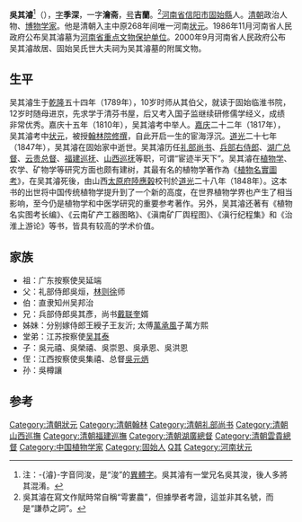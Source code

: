 {{明清人物信息框
| 姓名 =吴其濬
| 原名 吴其濬故居.png=
| 圖片名稱 =吴其濬故居.png
| 圖片大小 =280px
| 圖片說明 =
| 最高職務 =大清太子太保云贵总督山西巡抚福建巡抚
| 國家 = 大清
| 爵位 = 
| 籍貫 = [[河南省|河南省]][[信阳市|信阳市]]固始县
| 族裔 = 漢族
| 旗籍 =
| 府邸 =
| 世系 = 
| 字號 = 季深
| 諡號 = 
| 出生日期 =清乾隆五十四年
| 出生地點 = 
| 逝世日期 =清道光二十六年
| 墓葬 = 信阳市固始县城南6公里汪棚乡大皮村
| 配偶 =
| 親屬 =
| 出身 = *嘉庆二十二年状元
| 經歷 = *福建巡抚
*山西巡抚
*云南巡抚
*署云贵总督
| 著作 =
}}

'''吳其濬'''<ref>注：-{濬}-字音同浚，是“浚”的[[異體字|異體字]]。吳其濬有一堂兄名吳其浚，後人多將其混淆。</ref>（{{bd|1789年||1847年|catIdx=W吳}}），[[表字|字]]'''季深'''，一字'''瀹斋'''，[[号|号]]'''吉蘭'''。<ref>吳其濬在寫文作賦時常自稱“雩婁農”，但據學者考證，這並非其名號，而是“謙恭之詞”。</ref>[[河南省|河南省]][[信阳市|信阳市]][[固始縣|固始縣]]人。[[清朝|清朝]]政治人物、[[博物學家|博物学家]]。他是清朝入主中原268年间唯一河南[[状元|状元]]。1986年11月河南省人民政府公布吴其濬墓为[[河南省文物保护单位|河南省重点文物保护单位]]。2000年9月河南省人民政府公布吴其濬故居、固始吴氏世大夫祠为吴其濬墓的附属文物。

==生平==
吴其濬生于[[乾隆|乾隆]]五十四年（1789年），10岁时师从其伯父，就读于固始临淮书院，12岁时随母进京，先求学于清芬书屋，后又考入国子监继续研修儒学经义，成绩非常优秀。嘉庆十五年（1810年），吴其濬考中举人。[[嘉庆|嘉庆]]二十二年（1817年），吴其濬考中[[状元|状元]]，被授[[翰林院|翰林院]][[修撰|修撰]]，自此开启一生的宦海浮沉。[[道光|道光]]二十七年（1847年），吴其濬在固始家中逝世。吴其濬历任[[礼部尚书|礼部尚书]]、[[兵部右侍郎|兵部右侍郎]]、[[湖广总督|湖广总督]]、[[云贵总督|云贵总督]]、[[福建巡抚|福建巡抚]]、[[山西巡抚|山西巡抚]]等职，可谓“宦迹半天下”。吴其濬在[[植物学|植物学]]、农学、矿物学等研究方面也颇有建树，其最有名的植物学著作為《[[植物名實圖考|植物名實圖考]]》，在吴其濬死後，由山西[[太原府|太原府]][[陸應榖|陸應榖]]校刊於[[道光|道光]]二十八年（1848年）。这本书的出世将中国传统植物学提升到了一个新的高度，在世界植物学界也产生了相当影响，至今仍是植物学和中医学研究的重要参考著作。另外，吴其濬还著有《植物名实图考长编》、《云南矿产工器图略》、《滇南矿厂舆程图》、《滇行纪程集》和《治淮上游论》等书，皆具有较高的学术价值。

==家族==
*祖：广东按察使吴延端
*父：礼部侍郎吳烜，[[林则徐|林则徐]]师
*伯：直隶知州吴邦治
*兄：兵部侍郎吳其彥，尚书[[戴联奎|戴联奎]]婿
*姊妹：分别嫁侍郎王綬子王友沂; 太傅[[萬承風|萬承風]]子萬方熙
*堂弟：江苏按察使[[吴其泰|吴其泰]]
*子：吳元禧、吳榮禧、吳崇恩、吳承恩、吳洪恩
*侄：江西按察使吳集禧、总督[[吳元炳|吳元炳]]
*孙：吳樽讓

==参考==
{{wikisource author}}
<div class="references-small">
<references />
</div>
{{嘉庆二十二年丁丑科殿试金榜}}
{{河南状元}}
{{DEFAULTSORT:Wu吳}}
[[Category:清朝狀元|Category:清朝狀元]]
[[Category:清朝翰林|Category:清朝翰林]]
[[Category:清朝礼部尚书|Category:清朝礼部尚书]]
[[Category:清朝山西巡撫|Category:清朝山西巡撫]]
[[Category:清朝福建巡撫|Category:清朝福建巡撫]]
[[Category:清朝湖廣總督|Category:清朝湖廣總督]]
[[Category:清朝雲貴總督|Category:清朝雲貴總督]]
[[Category:中国植物学家|Category:中国植物学家]]
[[Category:固始人|Category:固始人]]
[[Category:吳姓|Q其]]
[[Category:河南状元|Category:河南状元]]
